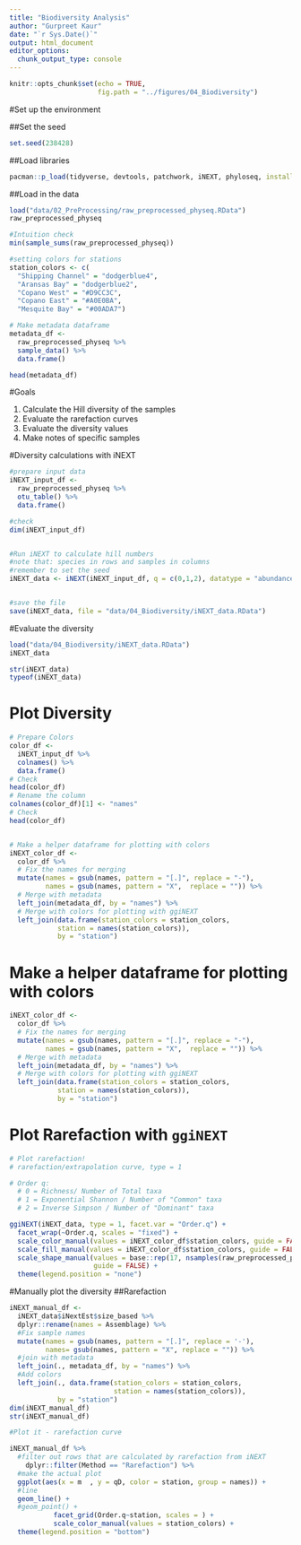 ```yaml
---
title: "Biodiversity Analysis"
author: "Gurpreet Kaur"
date: "`r Sys.Date()`"
output: html_document
editor_options: 
  chunk_output_type: console
---
```


```r
knitr::opts_chunk$set(echo = TRUE,
                      fig.path = "../figures/04_Biodiversity")
```

#Set up the environment

##Set the seed
```r
set.seed(238428)
```


##Load libraries
```r
pacman::p_load(tidyverse, devtools, patchwork, iNEXT, phyloseq, install = FALSE)
```


##Load in the data
```r
load("data/02_PreProcessing/raw_preprocessed_physeq.RData")
raw_preprocessed_physeq

#Intuition check
min(sample_sums(raw_preprocessed_physeq))

#setting colors for stations
station_colors <- c(
  "Shipping Channel" = "dodgerblue4",
  "Aransas Bay" = "dodgerblue2",
  "Copano West" = "#D9CC3C",
  "Copano East" = "#A0E0BA",
  "Mesquite Bay" = "#00ADA7")

# Make metadata dataframe
metadata_df <-
  raw_preprocessed_physeq %>%
  sample_data() %>%
  data.frame()

head(metadata_df)


```



#Goals

1. Calculate the Hill diversity of the samples
2. Evaluate the rarefaction curves
3. Evaluate the diversity values
4. Make notes of specific samples

#Diversity calculations with iNEXT
```r

#prepare input data
iNEXT_input_df <-
  raw_preprocessed_physeq %>%
  otu_table() %>%
  data.frame()

#check
dim(iNEXT_input_df)


#Run iNEXT to calculate hill numbers
#note that: species in rows and samples in columns
#remember to set the seed
iNEXT_data <- iNEXT(iNEXT_input_df, q = c(0,1,2), datatype = "abundance")


#save the file
save(iNEXT_data, file = "data/04_Biodiversity/iNEXT_data.RData")


```


#Evaluate the diversity
```r
load("data/04_Biodiversity/iNEXT_data.RData")
iNEXT_data

str(iNEXT_data)
typeof(iNEXT_data)
```


# Plot Diversity 
```r
# Prepare Colors 
color_df <- 
  iNEXT_input_df %>%
  colnames() %>%
  data.frame()
# Check
head(color_df)
# Rename the column 
colnames(color_df)[1] <- "names"
# Check
head(color_df)


# Make a helper dataframe for plotting with colors 
iNEXT_color_df <- 
  color_df %>%
  # Fix the names for merging
  mutate(names = gsub(names, pattern = "[.]", replace = "-"),
         names = gsub(names, pattern = "X",  replace = "")) %>%
  # Merge with metadata
  left_join(metadata_df, by = "names") %>%
  # Merge with colors for plotting with ggiNEXT
  left_join(data.frame(station_colors = station_colors,
            station = names(station_colors)),
            by = "station")
```



# Make a helper dataframe for plotting with colors 
```r
iNEXT_color_df <- 
  color_df %>%
  # Fix the names for merging
  mutate(names = gsub(names, pattern = "[.]", replace = "-"),
         names = gsub(names, pattern = "X",  replace = "")) %>%
  # Merge with metadata
  left_join(metadata_df, by = "names") %>%
  # Merge with colors for plotting with ggiNEXT
  left_join(data.frame(station_colors = station_colors,
            station = names(station_colors)),
            by = "station")
```

# Plot Rarefaction with `ggiNEXT`

```r
# Plot rarefaction! 
# rarefaction/extrapolation curve, type = 1 

# Order q: 
  # 0 = Richness/ Number of Total taxa
  # 1 = Exponential Shannon / Number of "Common" taxa
  # 2 = Inverse Simpson / Number of "Dominant" taxa 

ggiNEXT(iNEXT_data, type = 1, facet.var = "Order.q") + 
  facet_wrap(~Order.q, scales = "fixed") + 
  scale_color_manual(values = iNEXT_color_df$station_colors, guide = FALSE) + 
  scale_fill_manual(values = iNEXT_color_df$station_colors, guide = FALSE) + 
  scale_shape_manual(values = base::rep(17, nsamples(raw_preprocessed_physeq)),
                     guide = FALSE) + 
  theme(legend.position = "none")
```


#Manually plot the diversity
##Rarefaction
```r

iNEXT_manual_df <-
  iNEXT_data$iNextEst$size_based %>%
  dplyr::rename(names = Assemblage) %>%
  #Fix sample names
  mutate(names = gsub(names, pattern = "[.]", replace = '-'),
         names= gsub(names, pattern = "X", replace = "")) %>%
  #join with metadata
  left_join(., metadata_df, by = "names") %>%
  #Add colors
  left_join(., data.frame(station_colors = station_colors,
                          station = names(station_colors)),
            by = "station")
dim(iNEXT_manual_df)
str(iNEXT_manual_df)

#Plot it - rarefaction curve

iNEXT_manual_df %>%
  #filter out rows that are calculated by rarefaction from iNEXT
    dplyr::filter(Method == "Rarefaction") %>%
  #make the actual plot
  ggplot(aes(x = m  , y = qD, color = station, group = names)) + 
  #line
  geom_line() +
  #geom_point() +
           facet_grid(Order.q~station, scales = ) +
           scale_color_manual(values = station_colors) +
  theme(legend.position = "bottom")


```


